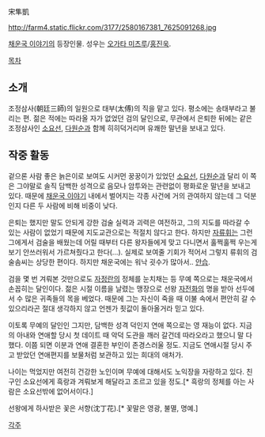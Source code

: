 宋隼凱

http://farm4.static.flickr.com/3177/2580167381_7625091268.jpg

[[채운국 이야기]]의 등장인물. 성우는 [[오가타 미츠루]]/[[홍진욱]].

[[목차]]
== 소개 ==
조정삼사(朝廷三師)의 일원으로 태부(太傅)의 직을 맡고 있다. 평소에는 송태부라고 불리는 편. 젊은 적에는 따라올 자가 없었던 검의 달인으로, 무관에서 은퇴한 뒤에는 같은 조정삼사인 [[소요선]], [[다원순]]과 함께 히히덕거리며 유쾌한 말년을 보내고 있다.

== 작중 활동 ==
겉으론 사람 좋은 늙은이로 보여도 시커먼 꿍꿍이가 있었던 [[소요선]], [[다원순]]과 달리 이 쪽은 그야말로 솔직 담백한 성격으로 음모나 암투와는 관련없이 평화로운 말년을 보내고 있다. 때문에 [[채운국 이야기]] 내에서 벌어지는 각종 사건에 거의 관여하지 않는데 그 덕분인지 다른 두 사람에 비해 비중이 낮다.

은퇴는 했지만 말도 안되게 강한 검술 실력과 괴력은 여전하고, 그의 지도를 따라갈 수 있는 사람이 없었기 때문에 지도교관으로는 적절치 않다고 한다. 하지만 [[자류휘]]는 그런 그에게서 검술을 배웠는데 어릴 때부터 다른 왕자들에게 맞고 다니면서 훌쩍훌쩍 우는게 보기 안쓰러워서 가르쳐줬다고 한다(…). 실제로 보여줄 기회가 적어서 그렇지 류휘의 검술솜씨는 상당한 편이다. 하지만 채운국에는 워낙 굇수가 많아서.. [[안습]].

검을 몇 번 겨뤄본 것만으로도 [[자정란]]의 정체를 눈치채는 등 무예 쪽으로는 채운국에서 손꼽히는 달인이다. 젊은 시절 이름을 날렸는 맹장으로 선왕 [[자전화]]의 명을 받아 선두에서 수 많은 귀족들의 목을 베었다. 때문에 그는 자신이 죽을 때 이불 속에서 편안히 갈 수 있으리라곤 절대 생각하지 않고 언젠가 죗값이 돌아올거라 믿고 있다. 

이토록 무예의 달인인 그지만, 담백한 성격 덕인지 연애 쪽으로는 영 재능이 없다. 지금의 아내와 연애할 당시 첫 데이트 때 악덕 도관을 깨러 갈건데 따라오라고 했으니 말 다했다. 이쯤 되면 이분과 연애 결혼한 부인이 존경스러울 정도. 지금도 연애시절 당시 주고 받았던 연애편지를 보물처럼 보관하고 있는 희대의 애처가. 

나이는 먹었지만 여전히 건강한 노인이며 무예에 대해서도 노익장을 자랑하고 있다. 친구인 소요선에게 흑랑과 겨뤄보게 해달라고 조르고 있을 정도.[* 흑랑의 정체를 아는 사람은 소요선밖에 없어서이다.]

선왕에게 하사받은 꽃은 서향(沈丁花).[* 꽃말은 영광, 불멸, 명예.]


[[각주]]
